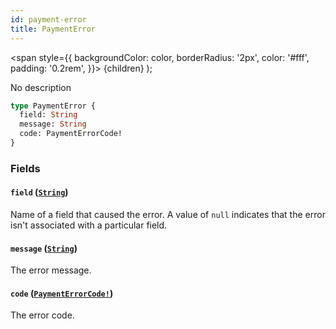 ```yaml
---
id: payment-error
title: PaymentError
---
```


<span
style={{
      backgroundColor: color,
      borderRadius: '2px',
      color: '#fff',
      padding: '0.2rem',
    }}>
{children}
</span>
);

No description

```graphql
type PaymentError {
  field: String
  message: String
  code: PaymentErrorCode!
}
```

### Fields

#### `field` ([`String`](/api-reference/scalars/string.mdx))

Name of a field that caused the error. A value of `null` indicates that the error isn't associated with a particular field.

#### `message` ([`String`](/api-reference/scalars/string.mdx))

The error message.

#### `code` ([`PaymentErrorCode!`](/api-reference/enums/payment-error-code.mdx))

The error code.
